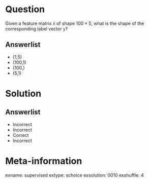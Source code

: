 Question
========

Given a feature matrix `X` of shape $100 \times 5$, what is the shape of the 
corresponding label vector `y`?

Answerlist
----------

* (1,5)
* (100,1)
* (100,)
* (5,1) 

Solution
========

Answerlist
----------
* Incorrect
* Incorrect
* Correct
* Incorrect

Meta-information
================
exname: supervised
extype: schoice
exsolution: 0010
exshuffle: 4